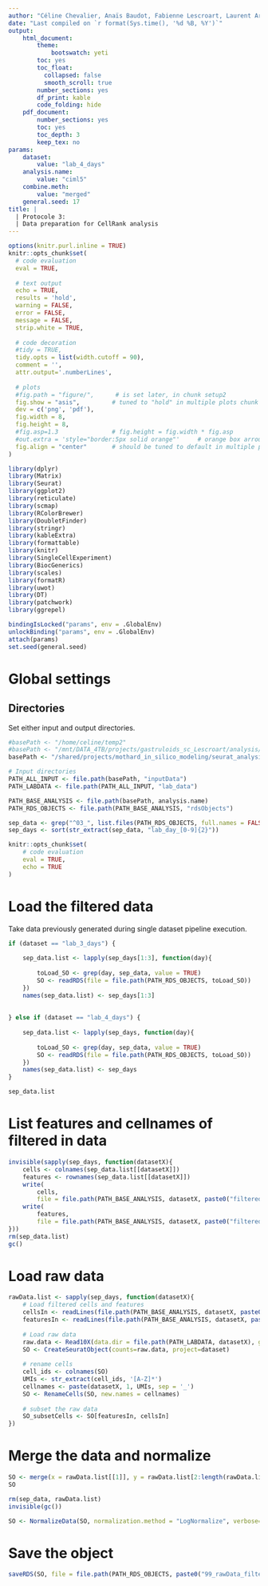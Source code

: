 ```yaml
---
author: "Céline Chevalier, Anaïs Baudot, Fabienne Lescroart, Laurent Argiro, Stéphane Zaffran"
date: "Last compiled on `r format(Sys.time(), '%d %B, %Y')`"
output:
    html_document:
        theme:
            bootswatch: yeti
        toc: yes
        toc_float:
          collapsed: false
          smooth_scroll: true
        number_sections: yes
        df_print: kable
        code_folding: hide
    pdf_document:
        number_sections: yes
        toc: yes
        toc_depth: 3
        keep_tex: no
params:
    dataset:
        value: "lab_4_days"
    analysis.name:
        value: "ciml5"
    combine.meth:
        value: "merged"
    general.seed: 17
title: |
  | Protocole 3:
  | Data preparation for CellRank analysis
---
```


<!-- Javascript for zooming on figures (adapted from: https://stackoverflow.com/questions/40401680) -->

<!-- Jquery import conflicts with DT::datatable so needs to be commented here -->
<!-- <script src="https://ajax.googleapis.com/ajax/libs/jquery/3.1.1/jquery.min.js"></script> -->

<style>
.zoomDiv {
  display: none;
  position: fixed;
  top: 50%;
  left: 50%;
  z-index: 50;
  transform: translate(-50%, -50%);
  background-color: #FFFFFF;
  box-shadow: 0px 0px 50px #888888;
  width: fit-content;
  max-width: 90%;
  max-height: 90%;
  overflow: auto;
}

.zoomImg {
  width: 150%;
}
</style>

<script type="text/javascript">
  $(document).ready(function() {
    $('body').prepend("<div class=\"zoomDiv\"><img src=\"\" class=\"zoomImg\"></div>");
    // onClick for all img except the zoomed one and link ones (filter)
    // use 'img.zoom' and out.extra='class=\"zoom\"' in chunk to specify manually which chunk images can be zoomed
    $('img:not(.zoomImg)').filter(':not(a *)').click(function() {
      $('.zoomImg').attr('src', $(this).attr('src'));
      $('.zoomDiv').show();
    })
    // onClick function for hiding div
    $('img.zoomImg').click(function() {
      $('.zoomDiv').hide();
    })
  })
</script>



```r
options(knitr.purl.inline = TRUE)
knitr::opts_chunk$set(
  # code evaluation
  eval = TRUE,
  
  # text output
  echo = TRUE,
  results = 'hold',
  warning = FALSE,
  error = FALSE,
  message = FALSE,
  strip.white = TRUE,
  
  # code decoration
  #tidy = TRUE,
  tidy.opts = list(width.cutoff = 90),
  comment = '',
  attr.output='.numberLines',
  
  # plots
  #fig.path = "figure/",      # is set later, in chunk setup2
  fig.show = "asis",         # tuned to "hold" in multiple plots chunk
  dev = c('png', 'pdf'),
  fig.width = 8,
  fig.height = 8,
  #fig.asp=1.3               # fig.height = fig.width * fig.asp
  #out.extra = 'style="border:5px solid orange"'     # orange box arround plots
  fig.align = "center"       # should be tuned to default in multiple plots chunk
)
```

```r
library(dplyr)
library(Matrix)
library(Seurat)
library(ggplot2)
library(reticulate)
library(scmap)
library(RColorBrewer)
library(DoubletFinder)
library(stringr)
library(kableExtra)
library(formattable)
library(knitr)
library(SingleCellExperiment)
library(BiocGenerics)
library(scales)
library(formatR)
library(uwot)
library(DT)
library(patchwork)
library(ggrepel)
```

```r
bindingIsLocked("params", env = .GlobalEnv)
unlockBinding("params", env = .GlobalEnv)
attach(params)
set.seed(general.seed)
```

# Global settings {.tabset .tabset-pills .tabset-fade}

## Directories

Set either input and output directories.

```r
#basePath <- "/home/celine/temp2"
#basePath <- "/mnt/DATA_4TB/projects/gastruloids_sc_Lescroart/analysis/seuratAnalysis" # local server
basePath <- "/shared/projects/mothard_in_silico_modeling/seurat_analysis" # IFB server

# Input directories
PATH_ALL_INPUT <- file.path(basePath, "inputData")
PATH_LABDATA <- file.path(PATH_ALL_INPUT, "lab_data")

PATH_BASE_ANALYSIS <- file.path(basePath, analysis.name)
PATH_RDS_OBJECTS <- file.path(PATH_BASE_ANALYSIS, "rdsObjects")

sep_data <- grep("^03_", list.files(PATH_RDS_OBJECTS, full.names = FALSE, recursive = FALSE), value = TRUE)
sep_days <- sort(str_extract(sep_data, "lab_day_[0-9]{2}"))
```

```r
knitr::opts_chunk$set(
    # code evaluation
    eval = TRUE,
    echo = TRUE
)
```

# Load the filtered data

Take data previously generated during single dataset pipeline execution.

```r
if (dataset == "lab_3_days") {
    
    sep_data.list <- lapply(sep_days[1:3], function(day){
        
        toLoad_SO <- grep(day, sep_data, value = TRUE)
        SO <- readRDS(file = file.path(PATH_RDS_OBJECTS, toLoad_SO))
    })
    names(sep_data.list) <- sep_days[1:3]
    
    
} else if (dataset == "lab_4_days") {
    
    sep_data.list <- lapply(sep_days, function(day){
        
        toLoad_SO <- grep(day, sep_data, value = TRUE)
        SO <- readRDS(file = file.path(PATH_RDS_OBJECTS, toLoad_SO))
    })
    names(sep_data.list) <- sep_days
}

sep_data.list
```

# List features and cellnames of filtered in data

```r
invisible(sapply(sep_days, function(datasetX){
    cells <- colnames(sep_data.list[[datasetX]])
    features <- rownames(sep_data.list[[datasetX]])
    write(
        cells,
        file = file.path(PATH_BASE_ANALYSIS, datasetX, paste0("filteredIn_cells_", datasetX, ".txt")))
    write(
        features,
        file = file.path(PATH_BASE_ANALYSIS, datasetX, paste0("filteredIn_features_", datasetX, ".txt")))
}))
rm(sep_data.list)
gc()
```

# Load raw data

```r
rawData.list <- sapply(sep_days, function(datasetX){
    # Load filtered cells and features
    cellsIn <- readLines(file.path(PATH_BASE_ANALYSIS, datasetX, paste0("filteredIn_cells_", datasetX, ".txt")))
    featuresIn <- readLines(file.path(PATH_BASE_ANALYSIS, datasetX, paste0("filteredIn_features_", datasetX, ".txt")))
    
    # Load raw data
    raw.data <- Read10X(data.dir = file.path(PATH_LABDATA, datasetX), gene = 2)
    SO <- CreateSeuratObject(counts=raw.data, project=dataset)
    
    # rename cells
    cell_ids <- colnames(SO)
    UMIs <- str_extract(cell_ids, '[A-Z]*')
    cellnames <- paste(datasetX, 1, UMIs, sep = '_')
    SO <- RenameCells(SO, new.names = cellnames)
    
    # subset the raw data
    SO_subsetCells <- SO[featuresIn, cellsIn]
})
```

# Merge the data and normalize

```r
SO <- merge(x = rawData.list[[1]], y = rawData.list[2:length(rawData.list)], merge.data = T)
SO

rm(sep_data, rawData.list)
invisible(gc())

SO <- NormalizeData(SO, normalization.method = "LogNormalize", verbose=FALSE)
```

# Save the object

```r
saveRDS(SO, file = file.path(PATH_RDS_OBJECTS, paste0("99_rawData_filtered_", dataset, ".rds")))
```


<!-- nohup Rscript -e "rmarkdown::render('cellrank_dataPreparation.Rmd', params = list( dataset = 'lab_4_days' ), output_file = './cellrank_dataPreparation_ciml5_lab_4_days.html')" & -->

